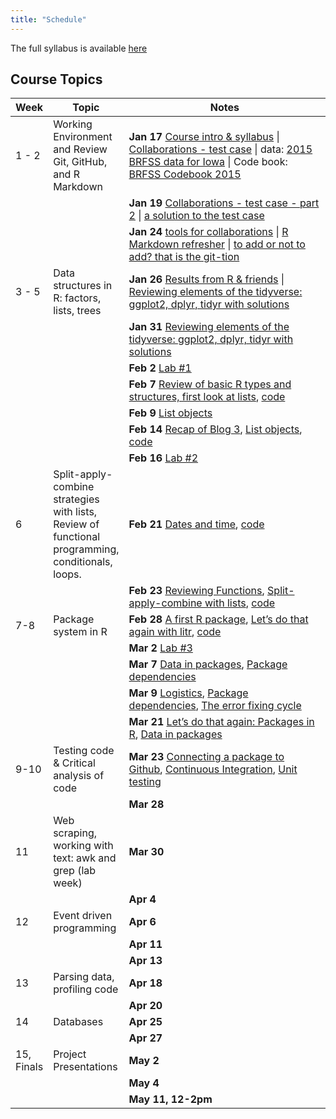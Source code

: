 ```yaml
---
title: "Schedule"
---
```


The full syllabus is available [here](syllabus.pdf)

## Course Topics

Week | Topic | Notes
----- | --------------- | ------------------------------------------------------
1 - 2     | Working Environment and Review Git, GitHub, and R Markdown   | **Jan 17 ** [Course intro & syllabus](../materials-2023/00_getting-started/slides.html) \| [Collaborations - test case](../materials-2023/01_collaborative-environment/01_test-case.html) \| data: [2015 BRFSS data for Iowa](../materials-2023/01_collaborative-environment/data/brfss_iowa.csv) \| Code book: [BRFSS Codebook 2015](https://www.cdc.gov/brfss/annual_data/2015/pdf/codebook15_llcp.pdf)
&nbsp;    | &nbsp;                                                       | **Jan 19** [Collaborations - test case - part 2](../materials-2023/01_collaborative-environment/01_test-case.html#16) \| [a solution to the test case](../materials-2023/01_collaborative-environment/02_test-case-solution.html)
&nbsp;    | &nbsp;                                                       | **Jan 24** [tools for collaborations](../materials-2023/01_collaborative-environment/03_tools-of-the-trade.html) \| [R Markdown refresher](https://ds202-at-isu.github.io/materials/01_collaborative-environment/03_rmarkdown.html#1) \| [to add or not to add? that is the git-tion](../materials-2023/01_collaborative-environment/05_responsible_git.html)
3 - 5     | Data structures in R: factors, lists, trees                  | **Jan 26** [Results from R & friends](../materials-2023/02_tidyverse/01b_r-and-friends.html) \| [Reviewing elements of the tidyverse: ggplot2, dplyr, tidyr with solutions](../materials-2023/02_tidyverse/01_intro.html)
&nbsp;    | &nbsp;                                                       | **Jan 31** [Reviewing elements of the tidyverse: ggplot2, dplyr, tidyr with solutions](../materials-2023/02_tidyverse/01_intro.html) 
&nbsp;    | &nbsp;                                                       | **Feb 2** [Lab #1](labs/01-slides.qmd)
&nbsp;    | &nbsp;                                                       | **Feb 7** [Review of basic R types and structures, first look at lists](../materials-2023/03_data-structures/01_data-structures.html), [code](../materials-2023/code/code-2023-02-07.R)
&nbsp;    | &nbsp;                                                       | **Feb 9** [ List objects](../materials-2023/03_data-structures/01_data-structures.html#18)
 &nbsp;        | &nbsp;                                                       | **Feb 14** [ Recap of Blog 3](../materials-2023/99_recaps/03_blog-recap.html), [List objects](../materials-2023/03_data-structures/01_data-structures.html#26), [code](../materials-2023/code/code-2023-02-14.R)
&nbsp;     |   &nbsp;     | **Feb 16** [Lab #2](labs/02_lab_2023.html)
6         | Split-apply-combine strategies with lists, Review of functional programming, conditionals, loops.                    | **Feb 21** [Dates and time](../materials-2023/03_data-structures/02_date-and-time.html), [code](../materials-2023/code/code-2023-02-21.R)  
&nbsp;    | &nbsp;                                                       | **Feb 23** [Reviewing Functions](../materials-2023/04_functional-programming/01_functions.html), [Split-apply-combine with lists](../materials-2023/04_functional-programming/02b_purrr.html), [code](../materials-2023/code/code-2023-02-23.R)  
7-8       | Package system in R                                          | **Feb 28** [A first R package](../materials-2023/09_packages/01_r-packages.html), [Let's do that again with litr](https://jacobbien.github.io/litr-project/index.html), [code](../materials-2023/code/code-2023-02-28.R)
&nbsp;    | &nbsp;                                                       | **Mar 2** [Lab #3](labs/03-lab-slides.qmd)
&nbsp;    | &nbsp;                                                       | **Mar 7** [Data in packages](../materials-2023/09_packages/02_r-packages-data.html), [Package dependencies](../materials-2023/09_packages/01_r-packages.html#11)
&nbsp;    | &nbsp;                                                       | **Mar 9** [Logistics](../materials-2023/news/news-2023-03-09.html), [Package dependencies](../materials-2023/09_packages/01_r-packages-data.html#11), [The error fixing cycle](../materials-2023/09_packages/02_r-packages-data.html)
&nbsp;    | &nbsp;                                                       | **Mar 21** [Let's do that again: Packages in R](../materials-2023/09_packages/01_r-packages.html#5), [Data in packages](../materials-2023/09_packages/02_r-packages-data-no-turns.html)
9-10      | Testing code & Critical analysis of code                     | **Mar 23** [Connecting a package to Github](https://stat585-at-isu.github.io/materials-2023/09_packages/02_r-packages-data-no-turns.html#15), [Continuous Integration](https://stat585-at-isu.github.io/materials-2023/09_packages/02_r-packages-data-no-turns.html#14), [Unit testing](../materials-2023/08_testing-code/02_testing-code.html)
&nbsp;    | &nbsp;                                                       | **Mar 28**
11        | Web scraping, working with text: awk and grep (lab week)     | **Mar 30** 
&nbsp;    | &nbsp;                                                       | **Apr 4**
12        | Event driven programming                                     | **Apr 6**
&nbsp;    | &nbsp;                                                       | **Apr 11**
&nbsp;    | &nbsp;                                                       | **Apr 13**
13        | Parsing data, profiling code                                 | **Apr 18**
&nbsp;    | &nbsp;                                                       | **Apr 20**
14        | Databases                                                    | **Apr 25** 
&nbsp;    | &nbsp;                                                       | **Apr 27**
15, Finals | Project Presentations                                       | **May 2**
&nbsp;    | &nbsp;                                                       | **May 4**
&nbsp;    | &nbsp;                                                       | **May 11, 12-2pm**